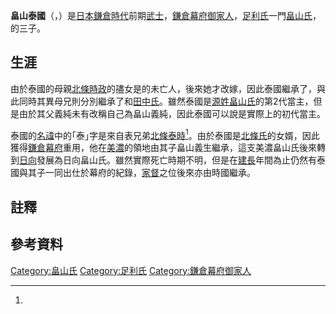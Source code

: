 {{selfref|本条目与[[泰国|泰国]]并无关联。}}
{{日本武士
|名稱= 畠山 泰國
|圖片名稱= 
|圖片大小= 
|圖片說明= 
|時代= [[鎌倉時代|鎌倉時代]]前期
|出生日期= 
|出生地點= 
|逝世日期= 
|逝世地點= 
|假名= {{lang|ja|はたけやま やすくに}}
|羅馬字= Hatakeyama Yasukuni
|幼名= 
|改名= 空蓮（法名，又稱空連<ref name="gunsyo hatakeyama">｢両畠山系図｣（《{{Link-ja|續群書類從|続群書類従}}》第五輯上所収）より。</ref>）
|别名= 畠山三郎<ref name="sonpibunmyaku">《[[尊卑分脈|尊卑分脈]]》。</ref>（或二郎<ref>《尊卑分脈》[[前田氏|前田家]]所蔵本による。</ref>）
|諡号= 
|神号= 
|戒名= 
|洗禮名= 
|墓所= 
|朝廷官位=  [[從五位|從五位]]下[[上總國|上總介]]<ref name="sonpibunmyaku" />（或[[上野國|上野介]]<ref name="gunsyo hatakeyama" />）
|幕府職位= 
|主君= [[源實朝|源實朝]]→[[藤原賴經|藤原賴經]]
|藩= 
|氏族= [[足利氏|足利氏]]→[[畠山氏|畠山氏]]
|父母= 父：{{Link-ja|足利義純|足利義純}}<ref name="gunsyo hatakeyama" /><ref name="gunsyo hatakeyama" /><br>母：[[北條時政|北條時政]]之女<ref name="gunsyo hatakeyama" /><ref name="sonpibunmyaku" />
|養父= 
|養母=
|兄弟= 岩松時兼<ref name="gunsyo hatakeyama" /><ref name="sonpibunmyaku" /><br>田中時朝<ref name="gunsyo hatakeyama" /><ref name="sonpibunmyaku" />
|姐妹= 
|正室= [[北條泰時|北條泰時]]之女<ref name="gunsyo hatakeyama" /><ref name="nihonmatsu">『二本松市史 第1巻 原始・古代・中世・近世 通史編1』（[[二本松市|二本松市]]、1999年）P.288-289（｢第3編 中世 Ⅲ 室町期の二本松｣、執筆：渡部正俊）より。</ref><br>繼室：{{Link-ja|北條資時|北条資時}}之女
|側室= 
|嗣子= {{Link-ja|畠山時國|畠山時国}}<ref name="gunsyo hatakeyama" /><ref name="sonpibunmyaku" /><br>畠山義生<ref name="gunsyo hatakeyama" /><ref name="sonpibunmyaku" /><br>畠山盛氏<ref name="gunsyo hatakeyama" /><ref name="sonpibunmyaku" /><br>畠山康成<ref name="gunsyo hatakeyama" /><ref name="sonpibunmyaku" /><br>畠山義直<ref name="gunsyo hatakeyama" /><ref name="sonpibunmyaku" />
|嗣女= 
|養子= 
|養女= 
}}

'''畠山泰國'''（{{jpn|j=畠山泰国|hg=はたけやま やすくに|rm=Hatakeyama Yasukuni}}，{{bd|？||？||catIdx=Hatakeyama Yasukuni}}）是[[日本|日本]][[鎌倉時代|鎌倉時代]]前期[[武士_(日本)|武士]]，[[鎌倉幕府|鎌倉幕府]][[御家人|御家人]]，[[足利氏|足利氏]]一門[[畠山氏|畠山氏]]，{{Link-ja|足利義純|足利義純}}的三子。

== 生涯 ==
由於泰國的母親[[北條時政|北條時政]]的孻女是{{Link-ja|畠山重忠|畠山重忠}}的未亡人，後來她才改嫁{{Link-ja|足利義純|足利義純}}，因此泰國繼承了{{Link-ja|畠山氏 (平姓)|畠山氏 (平姓)|畠山氏}}，與此同時其異母兄則分別繼承了{{Link-ja|岩松氏|岩松氏}}和[[田中氏|田中氏]]。雖然泰國是[[源氏|源姓]][[畠山氏|畠山氏]]的第2代當主，但是由於其父義純未有改稱自己為畠山義純，因此泰國可以說是實際上的初代當主。

泰國的[[名諱|名諱]]中的｢泰｣字是來自表兄弟[[北條泰時|北條泰時]]<ref name="nihonmatsu" />{{efn|｢國｣字則是來自於祖先{{Link-ja|源義國|源義国}}。泰國的兄長岩松時兼和田中時朝的「時」字則來自[[北條氏|北條氏]]的[[通字|通字]]。另外一部份系圖顯示，泰國迎娶了泰時之女，其後在[[室町時代|室町時代]]畠山氏的後代{{Link-ja|二本松氏|二本松氏}}的滿泰，以及{{Link-ja|二本松持重|二本松持重|二本松持泰}}和{{Link-ja|二本松政國|二本松政国|二本松政泰}}均曾經採用「泰」字作為名稱。}}。由於泰國是[[北條氏|北條氏]]的女婿，因此獲得[[鎌倉幕府|鎌倉幕府]]重用，他在[[美濃國|美濃]]的領地由其子畠山義生繼承，這支美濃畠山氏後來轉到[[日向國|日向]]發展為日向畠山氏。雖然實際死亡時期不明，但是在[[建長|建長]]年間為止仍然有泰國與其子{{Link-ja|畠山時國|畠山時国}}一同出仕於幕府的紀錄，[[家督|家督]]之位後來亦由時國繼承。

== 註釋 ==
{{reflist|list={{notelist|iger=}}}}

== 參考資料 ==
{{reflist}}

{{DEFAULTSORT:Hatakeyama Yasukuni}}
[[Category:畠山氏|Category:畠山氏]]
[[Category:足利氏|Category:足利氏]]
[[Category:鎌倉幕府御家人|Category:鎌倉幕府御家人]]
{{二本松氏歷代當主}}